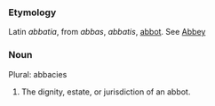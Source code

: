===Etymology===
Latin ''abbatia'', from ''abbas'', ''abbatis'', [[abbot]]. See [[Abbey]]
===Noun===
Plural: abbacies
#The dignity, estate, or jurisdiction of an abbot.